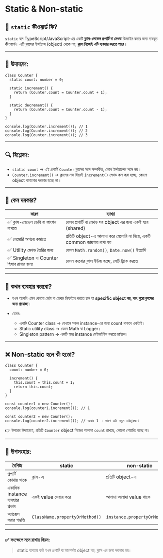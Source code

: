 # Static & Non-static
## 🧭 `static` কীওয়ার্ড কি?

`static` হল TypeScript/JavaScript-এর একটি **ক্লাস-লেভেল প্রপার্টি বা মেথড** ডিফাইন করার জন্য ব্যবহৃত কীওয়ার্ড। এটি ক্লাসের ইন্সট্যান্স (object) থেকে নয়, **ক্লাস নিজেই এটি ব্যবহার করতে পারে**।

---

## 🧪 উদাহরণ:

```tsx
class Counter {
  static count: number = 0;

  static increment() {
    return (Counter.count = Counter.count + 1);
  }

  static decrement() {
    return (Counter.count = Counter.count - 1);
  }
}

console.log(Counter.increment()); // 1
console.log(Counter.increment()); // 2
console.log(Counter.increment()); // 3
```

---

## 🔍 বিশ্লেষণ:

* `static count` → এই প্রপার্টি `Counter` ক্লাসের সঙ্গে সম্পর্কিত, কোন ইন্সট্যান্সের সঙ্গে নয়।
* `Counter.increment()` → ক্লাসের নাম দিয়েই `increment()` মেথড কল করা হচ্ছে, কোনো object বানানোর দরকার হচ্ছে না।

---

## 📌 কেন দরকার?

| কারণ                                    | ব্যাখ্যা                                                               |
| --------------------------------------- | ---------------------------------------------------------------------- |
| ✅ ক্লাস-লেভেল ডেটা বা ফাংশন রাখতে       | যেসব প্রপার্টি বা মেথড সব object এর জন্য একই হবে (shared)              |
| ✅ মেমোরি অপচয় কমাতে                    | প্রতিটি object-এ আলাদা করে মেমোরি না নিয়ে, একটি common জায়গায় রাখা হয় |
| ✅ Utility মেথড তৈরির জন্য               | যেমন `Math.random()`, `Date.now()` ইত্যাদি                             |
| ✅ Singleton বা Counter হিসাব রাখার জন্য | যেমন কতবার ক্লাস ইউজ হচ্ছে, সেটি ট্র্যাক করতে                          |

---

## 🧠 কখন ব্যবহার করবো?

* যখন আপনি এমন কোনো ডেটা বা মেথড ডিফাইন করতে চান যা **specific object নয়, বরং পুরো ক্লাসের জন্য প্রযোজ্য**।
* যেমন:

  * একটি Counter class → যেখানে সকল instance-এর জন্য count থাকবে একটাই।
  * Static utility class → যেমন Math বা Logger।
  * Singleton pattern → একটি মাত্র instance মেইনটেইন করতে চাইলে।

---

## ❌ Non-static হলে কী হতো?

```tsx
class Counter {
  count: number = 0;

  increment() {
    this.count = this.count + 1;
    return this.count;
  }
}

const counter1 = new Counter();
console.log(counter1.increment()); // 1

const counter2 = new Counter();
console.log(counter2.increment()); // আবার 1 → কারণ এটা নতুন object
```

👉 উপরের উদাহরণে, প্রতিটি `Counter` object নিজের আলাদা `count` রাখছে, কোনো শেয়ারিং হচ্ছে না।

---

## 🧾 উপসংহার:

| বৈশিষ্ট্য                       | static                         | non-static                    |
| ------------------------------- | ------------------------------ | ----------------------------- |
| প্রপার্টি কোথায় থাকে           | ক্লাস-এ                        | প্রতিটি object-এ              |
| একাধিক instance ব্যবহারে প্রভাব | একই value শেয়ার করে           | আলাদা আলাদা value থাকে        |
| অ্যাক্সেস করার পদ্ধতি           | `ClassName.propertyOrMethod()` | `instance.propertyOrMethod()` |

---

### ✅ সংক্ষেপে মনে রাখার নিয়ম:

> static ব্যবহার করি যখন প্রপার্টি বা ফাংশনটা object নয়, ক্লাস এর জন্য দরকার হয়।
